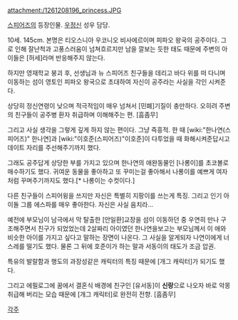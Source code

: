 attachment:/1261208196_princess.JPG

[[스피어즈]]의 등장인물. [[우정신]] 성우 담당.

10세. 145cm. 
본명은 티오스니아 우코니오 비사에르이며 피파오 왕국의 공주이다. 그로 인해 잘난척과 고풍스러움이 넘쳐흐르지만 남을 깔보는 듯한 태도 때문에 주변의 아이들은 [허세]라며 반응해주지 않는다. 

하지만 영재학교 붕괴 후, 선생님과 뉴 스피어즈 친구들을 데리고 바다 위를 떠 다니며 이동하는 섬이 영토인 피파오 왕국으로 초대하여 자신이 공주라는 사실을 각인 시켜준다.

상당히 정신연령이 낮으며 적극적임이 매우 넘쳐서 [민폐]기질이 충만하다. 오히려 주변의 친구들이 공주병 환자 취급하며 이해해주는 편. [흠좀무]

그리고 사실 생각을 그렇게 깊게 하지 않는 편이다. 그냥 즉흥적. 한 때 [wiki:"한나연(스피어즈)" 한나연]과 [wiki:"이호준(스피어즈)"이호준]이 다투었을 때 화해시켜준답시고 데이트 자리를 주선해주기까지 했다.

그래도 공주답게 상당한 부를 가지고 있으며 한나연의 애완동물인 [나롱이]를 초코볼로 매수하기도 했다. 귀여운 동물을 좋아하고 또 꾸미는걸 좋아해서 나롱이를 예쁘게 여자처럼 꾸며주기까지도 했다.[* 나롱이는 수컷이다.]

다른 친구들이 스피어윙을 쓰지만 자신은 특별히 지팡이를 쓰는게 특징. 그리고 인기 아이돌 그룹 에스파를 매우 좋아한다. 자신은 사실 음치라... 

예전에 부모님이 남극에서 막 탈출한 [안일환]교장을 섬이 이동하던 중 우연히 만나 구조해주면서 친구가 되었었는데  2살짜리 아이였던 한나연을보고는 부모님께서 이 애와 비슷한 아이를 가지고 싶다고 말하는 장면이 나온다. 그 사실을 알게되자 나연이에게 너스레를 떨기도 했다. 물론 그 뒤에 호준이가 하는 말과 서동이의 태도가 조금 압권.

특유의 발랄함과 행도의 과장성같은 캐릭터의 특징 때문에 [개그 캐릭터]가 되기도 했다.

그리고 에필로그에 꿈에서 결혼식 배경에 친구인 [유서동]이 '''신랑'''으로 나오자 바로 악몽취급해 버리는 모습 때문에 [개그 캐릭터]로 완전히 전향. [흠좀무]  

[[각주]]
